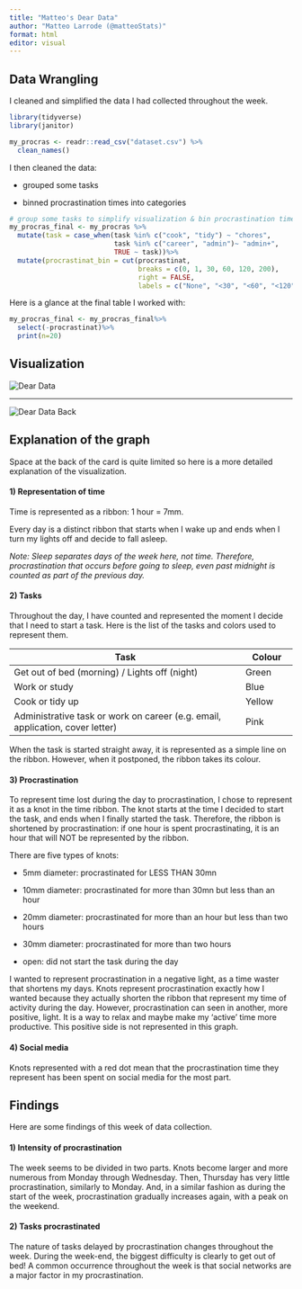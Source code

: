 ```yaml
---
title: "Matteo's Dear Data"
author: "Matteo Larrode (@matteoStats)"
format: html
editor: visual
---
```


## Data Wrangling

I cleaned and simplified the data I had collected throughout the week.

```r
library(tidyverse)
library(janitor)

my_procras <- readr::read_csv("dataset.csv") %>%
  clean_names()
```

I then cleaned the data: </br>

- grouped some tasks </br>

- binned procrastination times into categories

```r

# group some tasks to simplify visualization & bin procrastination times into 5 categories
my_procras_final <- my_procras %>%
  mutate(task = case_when(task %in% c("cook", "tidy") ~ "chores", 
                          task %in% c("career", "admin")~ "admin+",
                          TRUE ~ task))%>%
  mutate(procrastinat_bin = cut(procrastinat,
                                breaks = c(0, 1, 30, 60, 120, 200),
                                right = FALSE,
                                labels = c("None", "<30", "<60", "<120", "120+")))

```

Here is a glance at the final table I worked with:

```r

my_procras_final <- my_procras_final%>%
  select(-procrastinat)%>%
  print(n=20)

```

## Visualization

![Dear Data](img/dear-data.png)</br>

--- 

![Dear Data Back](img/dear-data-back.png) </br>

## Explanation of the graph

Space at the back of the card is quite limited so here is a more detailed explanation of the visualization. 

#### 1) Representation of time

Time is represented as a ribbon: 1 hour = 7mm.</br>

Every day is a distinct ribbon that starts when I wake up and ends when I turn my lights off and decide to fall asleep.

<p>*Note: Sleep separates days of the week here, not time. Therefore, procrastination that occurs before going to sleep, even past midnight is counted as part of the previous day.*</p>

#### 2) Tasks

Throughout the day, I have counted and represented the moment I decide that I need to start a task. Here is the list of the tasks and colors used to represent them.

| Task                                                                          | Colour |
|-----------------------------------------------------------|-------------|
| Get out of bed (morning) / Lights off (night)                                 | Green  |
| Work or study                                                                 | Blue   |
| Cook or tidy up                                                               | Yellow |
| Administrative task or work on career (e.g. email, application, cover letter) | Pink   |

<p>When the task is started straight away, it is represented as a simple line on the ribbon. However, when it postponed, the ribbon takes its colour.</p>

#### 3) Procrastination

<p>

To represent time lost during the day to procrastination, I chose to represent it as a knot in the time ribbon. The knot starts at the time I decided to start the task, and ends when I finally started the task. Therefore, the ribbon is shortened by procrastination: if one hour is spent procrastinating, it is an hour that will NOT be represented by the ribbon.

```{=html}
</p

<p>
```
There are five types of knots: </br>

-   5mm diameter: procrastinated for LESS THAN 30mn </br>

-   10mm diameter: procrastinated for more than 30mn but less than an hour </br>

-   20mm diameter: procrastinated for more than an hour but less than two hours </br>

-   30mm diameter: procrastinated for more than two hours</br>

-   open: did not start the task during the day

    </p>

<p>I wanted to represent procrastination in a negative light, as a time waster that shortens my days. Knots represent procrastination exactly how I wanted because they actually shorten the ribbon that represent my time of activity during the day. However, procrastination can seen in another, more positive, light. It is a way to relax and maybe make my 'active' time more productive. This positive side is not represented in this graph.</p>

#### 4) Social media

<p>Knots represented with a red dot mean that the procrastination time they represent has been spent on social media for the most part.</p>

## Findings

Here are some findings of this week of data collection.

#### 1) Intensity of procrastination

The week seems to be divided in two parts. Knots become larger and more numerous from Monday through Wednesday. Then, Thursday has very little procrastination, similarly to Monday. And, in a similar fashion as during the start of the week, procrastination gradually increases again, with a peak on the weekend.

#### 2) Tasks procrastinated

The nature of tasks delayed by procrastination changes throughout the week. During the week-end, the biggest difficulty is clearly to get out of bed! A common occurrence throughout the week is that social networks are a major factor in my procrastination.
